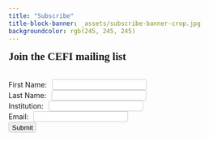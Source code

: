 ```yaml
---
title: "Subscribe"
title-block-banner: _assets/subscribe-banner-crop.jpg
backgroundcolor: rgb(245, 245, 245)
---
```


<style>
  .quarto-title-banner {
    height: 400px;
    color: #000000; 
    text-align: center;
  }

  label {
    padding-right: 6px;
    padding-bottom: 12px;
  }

  input {
    border: 1px solid #ccc;
    padding-left: 6px;
    padding-top: 3px;
    border-radius: 3px;
  }

  input:focus {
    outline: 1px solid #000;
  }

  .btn {
    margin: 0 0.5rem 0 0;
  }

  h1, .h1 {
    margin-top: 1rem;
    margin-bottom: 2rem;
    font-family: 'Varela';
  }

</style>

<div class=content-left>

# Join the CEFI mailing list

</div>

<div class=form-container>
<form accept-charset="utf-8" action="https://formspree.io/f/meqbrppw" method="post">
          <label for="first-name">First Name:</label>
          <input type="text" name="name" id="first-name" required="True">
          <br>
            <label for="last-name">Last Name:</label>
          <input type="text" name="name" id="last-name" required="True">
          <br>
            <label for="institution">Institution:</label>
          <input type="text" name="name" id="institution" required="">
          <br>
          <label for="email">Email:</label>
          <input type="email" name="_replyto" id="email" required="True">
          <br>
        <input class=btn type="submit" value="Submit">
      </form>
</div>
